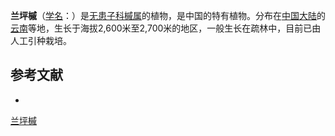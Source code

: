 {{Speciesbox
| name = 兰坪槭
| status = 
| status_system = 
| image =
| genus = Acer
| species = lanpingense
| authority = Fang et Fang f.
}}

'''兰坪槭'''（[[学名|学名]]：{{lang|la|''Acer lanpingense''}}）是[[无患子科|无患子科]][[槭属|槭属]]的植物，是中国的特有植物。分布在[[中国大陆|中国大陆]]的[[云南|云南]]等地，生长于海拔2,600米至2,700米的地区，一般生长在疏林中，目前已由人工引种栽培。

== 参考文献 ==
<div class="references-small">
* {{cite web| url =http://www.bioinfo.cn/db05/KmzwSpecies.php?action=view&id=522| title =兰坪槭| work =《中国高等植物数据库全库》| publisher =中国科学院微生物研究所| author =昆明植物研究所| accessdate =2009-02-21| deadurl =yes| archiveurl =https://web.archive.org/web/20160305053843/http://www.bioinfo.cn/db05/KmzwSpecies.php?action=view&id=522| archivedate =2016-03-05}}
</div>
{{Taxonbar|from=Q6853322}}

[[Category:枫属|兰坪槭]]


{{植物小作品}}
